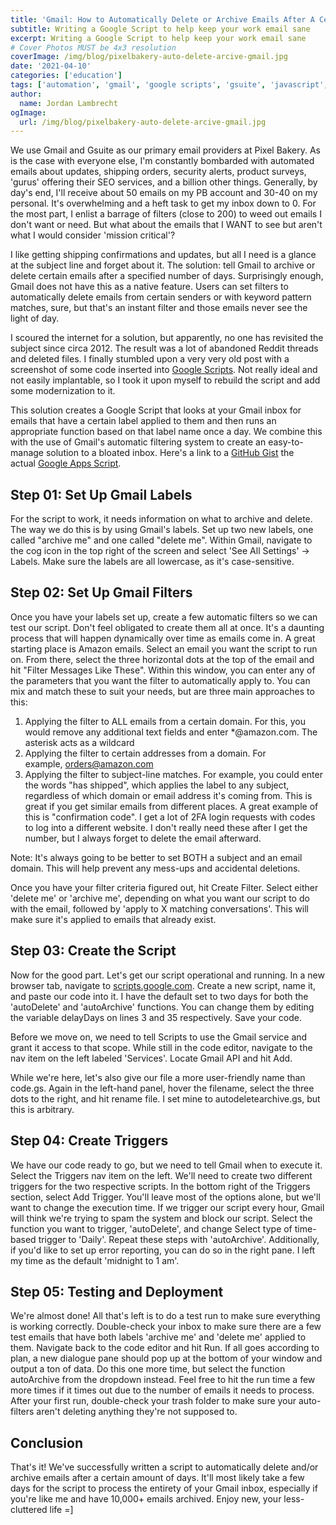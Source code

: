 ```yaml
---
title: 'Gmail: How to Automatically Delete or Archive Emails After A Certain Number of Days'
subtitle: Writing a Google Script to help keep your work email sane
excerpt: Writing a Google Script to help keep your work email sane
# Cover Photos MUST be 4x3 resolution
coverImage: /img/blog/pixelbakery-auto-delete-arcive-gmail.jpg
date: '2021-04-10'
categories: ['education']
tags: ['automation', 'gmail', 'google scripts', 'gsuite', 'javascript', 'Tutorial']
author:
  name: Jordan Lambrecht
ogImage:
  url: /img/blog/pixelbakery-auto-delete-arcive-gmail.jpg
---
```


We use Gmail and Gsuite as our primary email providers at Pixel Bakery. As is the case with everyone else, I'm constantly bombarded with automated emails about updates, shipping orders, security alerts, product surveys, 'gurus' offering their SEO services, and a billion other things. Generally, by day's end, I'll receive about 50 emails on my PB account and 30-40 on my personal. It's overwhelming and a heft task to get my inbox down to 0. For the most part, I enlist a barrage of filters (close to 200) to weed out emails I don't want or need. But what about the emails that I WANT to see but aren't what I would consider 'mission critical'?

I like getting shipping confirmations and updates, but all I need is a glance at the subject line and forget about it. The solution: tell Gmail to archive or delete certain emails after a specified number of days. Surprisingly enough, Gmail does not have this as a native feature. Users can set filters to automatically delete emails from certain senders or with keyword pattern matches, sure, but that's an instant filter and those emails never see the light of day.

I scoured the internet for a solution, but apparently, no one has revisited the subject since circa 2012. The result was a lot of abandoned Reddit threads and deleted files. I finally stumbled upon a very very old post with a screenshot of some code inserted into [Google Scripts](https://script.google.com/). Not really ideal and not easily implantable, so I took it upon myself to rebuild the script and add some modernization to it.

This solution creates a Google Script that looks at your Gmail inbox for emails that have a certain label applied to them and then runs an appropriate function based on that label name once a day. We combine this with the use of Gmail's automatic filtering system to create an easy-to-manage solution to a bloated inbox. Here's a link to a [GitHub Gist](https://gist.github.com/jordanlambrecht/ec6ad36b5a48271fcbb4bb811512e477) the actual [Google Apps Script](https://script.google.com/d/1BW2AqvwUSbd9fID36fszLLUKkEmu8gj0FfKjyKanEwV7OGgzQuxHZS9e).

## Step 01: Set Up Gmail Labels

For the script to work, it needs information on what to archive and delete. The way we do this is by using Gmail's labels. Set up two new labels, one called "archive me" and one called "delete me". Within Gmail, navigate to the cog icon in the top right of the screen and select 'See All Settings' -> Labels. Make sure the labels are all lowercase, as it's case-sensitive.

## Step 02: Set Up Gmail Filters

Once you have your labels set up, create a few automatic filters so we can test our script. Don't feel obligated to create them all at once. It's a daunting process that will happen dynamically over time as emails come in. A great starting place is Amazon emails. Select an email you want the script to run on. From there, select the three horizontal dots at the top of the email and hit "Filter Messages Like These". Within this window, you can enter any of the parameters that you want the filter to automatically apply to. You can mix and match these to suit your needs, but are three main approaches to this:

1.  Applying the filter to ALL emails from a certain domain. For this, you would remove any additional text fields and enter \*@amazon.com. The asterisk acts as a wildcard
2.  Applying the filter to certain addresses from a domain. For example, orders@amazon.com
3.  Applying the filter to subject-line matches. For example, you could enter the words "has shipped", which applies the label to any subject, regardless of which domain or email address it's coming from. This is great if you get similar emails from different places. A great example of this is "confirmation code". I get a lot of 2FA login requests with codes to log into a different website. I don't really need these after I get the number, but I always forget to delete the email afterward.

Note: It's always going to be better to set BOTH a subject and an email domain. This will help prevent any mess-ups and accidental deletions.

Once you have your filter criteria figured out, hit Create Filter. Select either 'delete me' or 'archive me', depending on what you want our script to do with the email, followed by 'apply to X matching conversations'. This will make sure it's applied to emails that already exist.

## Step 03: Create the Script

Now for the good part. Let's get our script operational and running. In a new browser tab, navigate to [scripts.google.com](https://scripts.google.com/). Create a new script, name it, and paste our code into it. I have the default set to two days for both the 'autoDelete' and 'autoArchive' functions. You can change them by editing the variable delayDays on lines 3 and 35 respectively. Save your code.

Before we move on, we need to tell Scripts to use the Gmail service and grant it access to that scope. While still in the code editor, navigate to the nav item on the left labeled 'Services'. Locate Gmail API and hit Add.

While we're here, let's also give our file a more user-friendly name than code.gs. Again in the left-hand panel, hover the filename, select the three dots to the right, and hit rename file. I set mine to autodeletearchive.gs, but this is arbitrary.

## Step 04: Create Triggers

We have our code ready to go, but we need to tell Gmail when to execute it. Select the Triggers nav item on the left. We'll need to create two different triggers for the two respective scripts. In the bottom right of the Triggers section, select Add Trigger. You'll leave most of the options alone, but we'll want to change the execution time. If we trigger our script every hour, Gmail will think we're trying to spam the system and block our script. Select the function you want to trigger, 'autoDelete', and change Select type of time-based trigger to 'Daily'. Repeat these steps with 'autoArchive'. Additionally, if you'd like to set up error reporting, you can do so in the right pane. I left my time as the default 'midnight to 1 am'.

## Step 05: Testing and Deployment

We're almost done! All that's left is to do a test run to make sure everything is working correctly. Double-check your inbox to make sure there are a few test emails that have both labels 'archive me' and 'delete me' applied to them. Navigate back to the code editor and hit Run. If all goes according to plan, a new dialogue pane should pop up at the bottom of your window and output a ton of data. Do this one more time, but select the function autoArchive from the dropdown instead. Feel free to hit the run time a few more times if it times out due to the number of emails it needs to process. After your first run, double-check your trash folder to make sure your auto-filters aren't deleting anything they're not supposed to.

## Conclusion

That's it! We've successfully written a script to automatically delete and/or archive emails after a certain amount of days. It'll most likely take a few days for the script to process the entirety of your Gmail inbox, especially if you're like me and have 10,000+ emails archived. Enjoy new, your less-cluttered life =]
